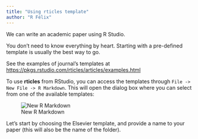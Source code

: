 ```yaml
---
title: "Using rticles template"
author: "R Félix"
---
```


We can write an academic paper using R Studio.

You don't need to know everything by heart.
Starting with a pre-defined template is usually the best way to go.

See the examples of journal's templates at <https://pkgs.rstudio.com/rticles/articles/examples.html>

To use **rticles** from RStudio, you can access the templates through `File -> New File -> R Markdown`.
This will open the dialog box where you can select from one of the available templates:

![New R Markdown](https://bookdown.org/yihui/rmarkdown/images/rticles-templates.png)

Let's start by choosing the Elsevier template, and provide a name to your paper (this will also be the name of the folder).
